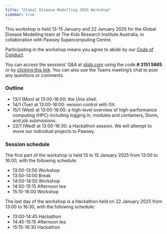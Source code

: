 ```yaml
---
title: "Global Disease Modelling 2025 Workshop"
sidebar: true
---
```


This workshop is held 13-15 January and 22 January 2025 for the Global Disease Modelling team at The Kids Research Institute Australia, in collaboration with Pawsey Supercomputing Centre.

Participating in the workshop means you agree to abide by our [Code of Conduct](code-of-conduct.qmd).

You can access the sessions' Q&A at [slido.com](https://www.slido.com/) using the code **\# 3151 5665** or by [clicking this link](https://app.sli.do/event/t1wc4szfSZLy9CzTgTEove). You can also use the Teams meeting's chat to post any questions or comments.

### Outline

-   13/1 (Mon) at 13:00-16:00: the Unix shell.
-   14/1 (Tue) at 13:00-16:00: version control with Git.
-   15/1 (Wed) at 13:00-16:00: a high-level overview of high-performance computing (HPC) including logging in, modules and containers, Slurm, and job submissions.
-   22/1 (Wed) at 13:00-16:30: a Hackathon session. We will attempt to move our individual projects to Pawsey.

### Session schedule

The first part of the workshop is held 13 to 15 January 2025 from 13:00 to 16:00, with the following schedule:

-   13:00-13:50 Workshop
-   13:50-14:00 Break
-   14:00-14:50 Workshop
-   14:50-15:15 Afternoon tea
-   15:15-16:00 Workshop

The last day of the workshop is a Hackathon held on 22 January 2025 from 13:00 to 16:30, with the following schedule:

-   13:00-14:45 Hackathon
-   14:45-15:15 Afternoon tea
-   15:15-16:30 Hackathon